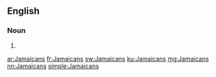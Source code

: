 ==English==

===Noun===
{{head|en|noun plural form}}

# {{plural of|Jamaican|lang=en}}

[[ar:Jamaicans]]
[[fr:Jamaicans]]
[[sw:Jamaicans]]
[[ku:Jamaicans]]
[[mg:Jamaicans]]
[[nn:Jamaicans]]
[[simple:Jamaicans]]